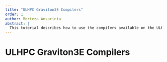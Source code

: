 ```yaml
---
title: "ULHPC Graviton3E Compilers"
order: 1
author: Morteza Ansarinia
abstract: |
  This tutorial describes how to use the compilers available on the ULHPC Graviton3E cluster.
---
```


# ULHPC Graviton3E Compilers
